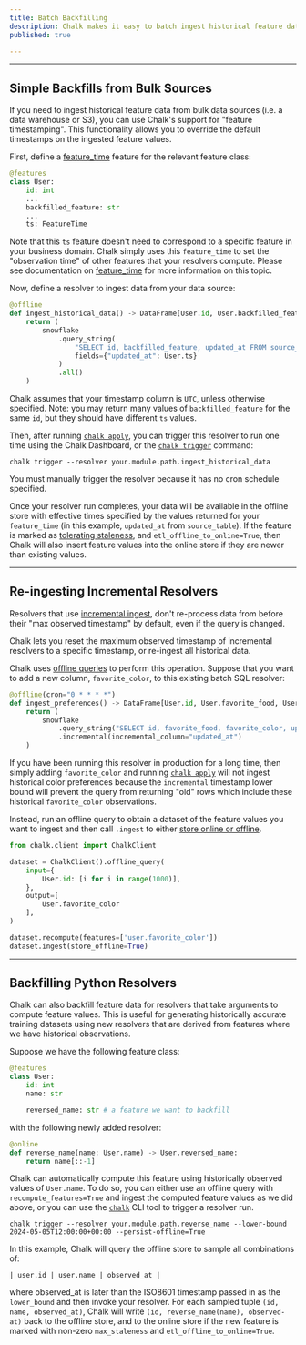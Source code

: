 ```yaml
---
title: Batch Backfilling
description: Chalk makes it easy to batch ingest historical feature data from bulk data sources.
published: true

---
```


---

## Simple Backfills from Bulk Sources

If you need to ingest historical feature data from bulk data sources (i.e. a data warehouse or S3), you can
use Chalk's support for "feature timestamping". This functionality allows you to override the default timestamps
on the ingested feature values.

First, define a [feature_time](/docs/time) feature for the relevant feature class:

```py
@features
class User:
    id: int
    ...
    backfilled_feature: str
    ...
    ts: FeatureTime
```

Note that this `ts` feature doesn't need to correspond to a specific feature in your business domain.
Chalk simply uses this `feature_time` to set the "observation time" of other features that your resolvers compute.
Please see documentation on [feature_time](/docs/time) for more information on this topic.

Now, define a resolver to ingest data from your data source:

```py
@offline
def ingest_historical_data() -> DataFrame[User.id, User.backfilled_feature, User.ts]:
    return (
        snowflake
            .query_string(
                "SELECT id, backfilled_feature, updated_at FROM source_table"
                fields={"updated_at": User.ts}
            )
            .all()
    )
```

Chalk assumes that your timestamp column is `UTC`, unless otherwise specified. Note: you may return many
values of `backfilled_feature` for the same `id`, but they should have different `ts` values.

Then, after running [`chalk apply`](/cli/apply), you can trigger this resolver to run one time using the Chalk Dashboard,
or the [`chalk trigger`](/cli/trigger) command:

```
chalk trigger --resolver your.module.path.ingest_historical_data
```

You must manually trigger the resolver because it has no cron schedule specified.

Once your resolver run completes, your data will be available in the offline store with effective times
specified by the values returned for your `feature_time` (in this example, `updated_at` from `source_table`).
If the feature is marked as [tolerating staleness](/docs/feature-caching), and `etl_offline_to_online=True`, then Chalk will also insert
feature values into the online store if they are newer than existing values.

---

## Re-ingesting Incremental Resolvers

Resolvers that use [incremental ingest](/docs/sql), don't re-process data from before their
"max observed timestamp" by default, even if the query is changed.

Chalk lets you reset the maximum observed timestamp of incremental resolvers to a specific timestamp,
or re-ingest all historical data.

Chalk uses [offline queries](/docs/training-client) to perform this operation. Suppose that you want to add a new column,
`favorite_color`, to this existing batch SQL resolver:

```py
@offline(cron="0 * * * *")
def ingest_preferences() -> DataFrame[User.id, User.favorite_food, User.favorite_color]:
    return (
        snowflake
            .query_string("SELECT id, favorite_food, favorite_color, updated_at FROM preferences")
            .incremental(incremental_column="updated_at")
    )
```

If you have been running this resolver in production for a long time, then simply adding `favorite_color` and
running [`chalk apply`](/cli/apply) will not ingest historical color preferences because the `incremental` timestamp
lower bound will prevent the query from returning "old" rows which include these historical `favorite_color` observations.

Instead, run an offline query to obtain a dataset of the feature values you want to ingest and then call
`.ingest` to either [store online or offline](/api-docs#DatasetRevision.ingest).

```py
from chalk.client import ChalkClient

dataset = ChalkClient().offline_query(
    input={
        User.id: [i for i in range(1000)],
    },
    output=[
        User.favorite_color
    ],
)

dataset.recompute(features=['user.favorite_color'])
dataset.ingest(store_offline=True)
```

---

## Backfilling Python Resolvers

Chalk can also backfill feature data for resolvers that take arguments to compute feature values. This
is useful for generating historically accurate training datasets using new resolvers that are derived from
features where we have historical observations.

Suppose we have the following feature class:

```py
@features
class User:
    id: int
    name: str

    reversed_name: str # a feature we want to backfill
```

with the following newly added resolver:

```py
@online
def reverse_name(name: User.name) -> User.reversed_name:
    return name[::-1]
```


Chalk can automatically compute this feature using historically observed values of `User.name`.
To do so, you can either use an offline query with `recompute_features=True` and ingest the
computed feature values as we did above, or you can use the  [`chalk`](/cli/) CLI tool to
trigger a resolver run.

```
chalk trigger --resolver your.module.path.reverse_name --lower-bound 2024-05-05T12:00:00+00:00 --persist-offline=True
```

In this example, Chalk will query the offline store to sample all combinations of:

```
| user.id | user.name | observed_at |
```

where observed_at is later than the ISO8601 timestamp passed in as the `lower_bound` and then invoke your resolver.
For each sampled tuple `(id, name, observed_at)`, Chalk will write
`(id, reverse_name(name), observed-at)` back to the offline store, and to the online store if
the new feature is marked with non-zero `max_staleness` and `etl_offline_to_online=True`.
